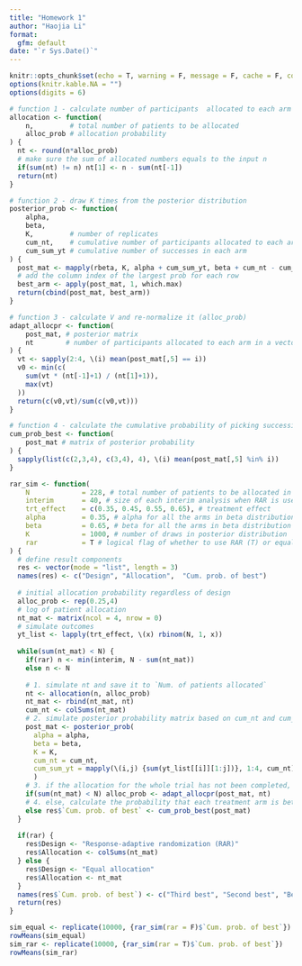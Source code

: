 ```yaml
---
title: "Homework 1"
author: "Haojia Li"
format: 
  gfm: default
date: "`r Sys.Date()`"
---
```


```r
knitr::opts_chunk$set(echo = T, warning = F, message = F, cache = F, comment = "")
options(knitr.kable.NA = "")
options(digits = 6)
```

```r
# function 1 - calculate number of participants  allocated to each arm in a vector
allocation <- function(
    n,         # total number of patients to be allocated
    alloc_prob # allocation probability
) {
  nt <- round(n*alloc_prob)
  # make sure the sum of allocated numbers equals to the input n
  if(sum(nt) != n) nt[1] <- n - sum(nt[-1])
  return(nt)
}

# function 2 - draw K times from the posterior distribution
posterior_prob <- function(
    alpha, 
    beta, 
    K,         # number of replicates
    cum_nt,    # cumulative number of participants allocated to each arm in a vector
    cum_sum_yt # cumulative number of successes in each arm
) {
  post_mat <- mapply(rbeta, K, alpha + cum_sum_yt, beta + cum_nt - cum_sum_yt)
  # add the column index of the largest prob for each row
  best_arm <- apply(post_mat, 1, which.max)
  return(cbind(post_mat, best_arm))
}

# function 3 - calculate V and re-normalize it (alloc_prob)
adapt_allocpr <- function(
    post_mat, # posterior matrix
    nt        # number of participants allocated to each arm in a vector
) {
  vt <- sapply(2:4, \(i) mean(post_mat[,5] == i))
  v0 <- min(c(
    sum(vt * (nt[-1]+1) / (nt[1]+1)), 
    max(vt)
  ))
  return(c(v0,vt)/sum(c(v0,vt)))
}

# function 4 - calculate the cumulative probability of picking successively better arms
cum_prob_best <- function(
    post_mat # matrix of posterior probability
) {
  sapply(list(c(2,3,4), c(3,4), 4), \(i) mean(post_mat[,5] %in% i))
}

rar_sim <- function(
    N             = 228, # total number of patients to be allocated in the trial
    interim       = 40, # size of each interim analysis when RAR is used
    trt_effect    = c(0.35, 0.45, 0.55, 0.65), # treatment effect
    alpha         = 0.35, # alpha for all the arms in beta distribution
    beta          = 0.65, # beta for all the arms in beta distribution
    K             = 1000, # number of draws in posterior distribution
    rar           = T # logical flag of whether to use RAR (T) or equal allocation (F)
) {
  # define result components
  res <- vector(mode = "list", length = 3)
  names(res) <- c("Design", "Allocation",  "Cum. prob. of best")
  
  # initial allocation probability regardless of design
  alloc_prob <- rep(0.25,4)
  # log of patient allocation
  nt_mat <- matrix(ncol = 4, nrow = 0)
  # simulate outcomes
  yt_list <- lapply(trt_effect, \(x) rbinom(N, 1, x))
  
  while(sum(nt_mat) < N) {
    if(rar) n <- min(interim, N - sum(nt_mat)) 
    else n <- N
    
    # 1. simulate nt and save it to `Num. of patients allocated`
    nt <- allocation(n, alloc_prob)
    nt_mat <- rbind(nt_mat, nt)
    cum_nt <- colSums(nt_mat)
    # 2. simulate posterior probability matrix based on cum_nt and cum_sum_yt
    post_mat <- posterior_prob(
      alpha = alpha, 
      beta = beta, 
      K = K,
      cum_nt = cum_nt, 
      cum_sum_yt = mapply(\(i,j) {sum(yt_list[[i]][1:j])}, 1:4, cum_nt)
      )
    # 3. if the allocation for the whole trial has not been completed, calculate the adaptive allocation probability
    if(sum(nt_mat) < N) alloc_prob <- adapt_allocpr(post_mat, nt)
    # 4. else, calculate the probability that each treatment arm is better than control
    else res$`Cum. prob. of best` <- cum_prob_best(post_mat)
  }
  
  if(rar) {
    res$Design <- "Response-adaptive randomization (RAR)"
    res$Allocation <- colSums(nt_mat)
  } else {
    res$Design <- "Equal allocation"
    res$Allocation <- nt_mat
  }
  names(res$`Cum. prob. of best`) <- c("Third best", "Second best", "Best")
  return(res)
}
```

```r
sim_equal <- replicate(10000, {rar_sim(rar = F)$`Cum. prob. of best`})
rowMeans(sim_equal)
sim_rar <- replicate(10000, {rar_sim(rar = T)$`Cum. prob. of best`})
rowMeans(sim_rar)

```
